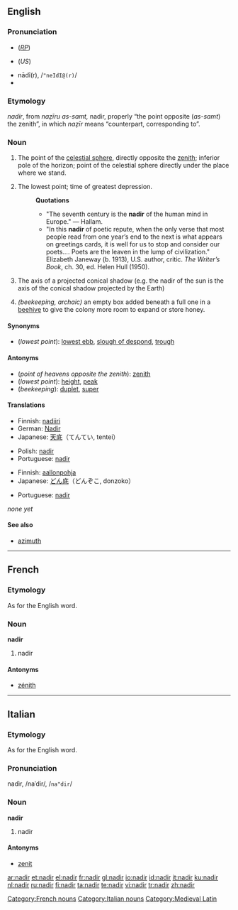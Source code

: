{{see|Nadir}}
{{wikipedia}}
{{was wotd|2006|September|23}}
==English==

===Pronunciation===
* {{IPA|/ˈneɪdɪə/}} (''[[RP]]'')
* {{IPA|/ˈneɪdɪr/}} (''US'')
* nādî(r), /<tt>"neIdI@(r)</tt>/
* {{audio|en-us-nadir.ogg|Audio (US)}}

===Etymology===
{{ML.}} ''nadir'', from {{Arab.}}
{{Arab|[[نظير اسمت|نَظِيرُ السَّمْت]]}} ''naẓīru as-samt,'' nadir, properly “the point opposite
{{Arab|[[سمت|السَمْتُ]]}} (''as-samt'') the zenith”, in which
{{Arab|[[نظير|نَظِير]]}} ''naẓīr'' means “counterpart, corresponding to”.

===Noun===
{{en-noun}}

# The point of the [[celestial sphere]], directly opposite the [[zenith]]; inferior pole of the horizon; point of the celestial sphere directly under the place where we stand.
# {{figuratively}} The lowest point; time of greatest depression.
#: '''Quotations'''
#:* "The seventh century is the '''nadir''' of the human mind in Europe." &mdash; Hallam.
#:* "In this '''nadir''' of poetic repute, when the only verse that most people read from one year’s end to the next is what appears on greetings cards, it is well for us to stop and consider our poets.... Poets are the leaven in the lump of civilization." Elizabeth Janeway (b. 1913), U.S. author, critic. ''The Writer’s Book'', ch. 30, ed. Helen Hull (1950).
# {{astronomy}} The axis of a projected conical shadow (e.g. the nadir of the sun is the axis of the conical shadow projected by the Earth)
# ''(beekeeping, archaic)'' an empty box added beneath a full one in a [[beehive]] to give the colony more room to expand or store honey. <!-- from The Beekeepers Manual, Pg, 24, Henry Taylor 1860 -->

====Synonyms====
* (''lowest point''): [[lowest ebb]], [[slough of despond]], [[trough]]

====Antonyms====
* (''point of heavens opposite the zenith''): [[zenith]]
* (''lowest point''): [[height]], [[peak]]
* (''beekeeping''): [[duplet]], [[super]]

====Translations====
{{trans-top|point of the sky}}
* Finnish: [[nadiiri]]
* German: [[Nadir]] {{m}}
* Japanese: [[天底]]（てんてい, tentei）
{{trans-mid}}
* Polish: [[nadir]] {{m}}
* Portuguese: [[#Portuguese|nadir]] {{m}}
{{trans-bottom}}

{{trans-top|figuratively the lowest point}}
* Finnish: [[aallonpohja]]
* Japanese: [[どん底]]（どんぞこ, donzoko）
{{trans-mid}}
* Portuguese: [[#Portuguese|nadir]] {{m}}
{{trans-bottom}}

{{trans-top|axis of projected conical shadow}}
''none yet''
{{trans-mid}}
{{trans-bottom}}

====See also====
* [[azimuth]]

----

==French==

===Etymology===
As for the English word.

===Noun===
'''nadir''' {{m}}

# {{astronomy|lang=fr}} nadir

====Antonyms====
* [[zénith]]

[[Category:French nouns]]

----

==Italian==

===Etymology===
As for the English word.

===Pronunciation===
nadìr, /naˈdir/, /<tt>na"dir</tt>/

===Noun===
'''nadir''' {{m}}

# {{astronomy|lang=it}} nadir

====Antonyms====
* [[zenit]]

[[Category:Italian nouns]]
[[Category:Medieval Latin]]

[[ar:nadir]]
[[et:nadir]]
[[el:nadir]]
[[fr:nadir]]
[[gl:nadir]]
[[io:nadir]]
[[id:nadir]]
[[it:nadir]]
[[ku:nadir]]
[[nl:nadir]]
[[ru:nadir]]
[[fi:nadir]]
[[ta:nadir]]
[[te:nadir]]
[[vi:nadir]]
[[tr:nadir]]
[[zh:nadir]]
